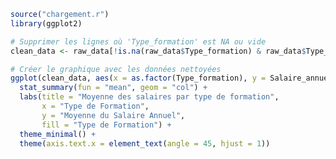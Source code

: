 ```r
source("chargement.r")
library(ggplot2)

# Supprimer les lignes où 'Type_formation' est NA ou vide
clean_data <- raw_data[!is.na(raw_data$Type_formation) & raw_data$Type_formation != "", ]

# Créer le graphique avec les données nettoyées
ggplot(clean_data, aes(x = as.factor(Type_formation), y = Salaire_annuel_brut_primes, fill = as.factor(Type_formation))) +
  stat_summary(fun = "mean", geom = "col") +
  labs(title = "Moyenne des salaires par type de formation",
       x = "Type de Formation",
       y = "Moyenne du Salaire Annuel",
       fill = "Type de Formation") +
  theme_minimal() +
  theme(axis.text.x = element_text(angle = 45, hjust = 1))

```
